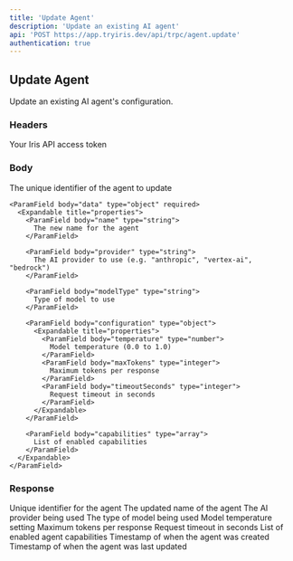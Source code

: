 ```yaml
---
title: 'Update Agent'
description: 'Update an existing AI agent'
api: 'POST https://app.tryiris.dev/api/trpc/agent.update'
authentication: true
---
```


## Update Agent

Update an existing AI agent's configuration.

### Headers

<ParamField header="IRIS_ACCESS_TOKEN" type="string" required>
  Your Iris API access token
</ParamField>

### Body

<ParamField body="data" type="object" required>
  <Expandable title="properties">
    <ParamField body="where" type="object" required>
      <Expandable title="properties">
        <ParamField body="id" type="string" required>
          The unique identifier of the agent to update
        </ParamField>
      </Expandable>
    </ParamField>

    <ParamField body="data" type="object" required>
      <Expandable title="properties">
        <ParamField body="name" type="string">
          The new name for the agent
        </ParamField>

        <ParamField body="provider" type="string">
          The AI provider to use (e.g. "anthropic", "vertex-ai", "bedrock")
        </ParamField>

        <ParamField body="modelType" type="string">
          Type of model to use
        </ParamField>

        <ParamField body="configuration" type="object">
          <Expandable title="properties">
            <ParamField body="temperature" type="number">
              Model temperature (0.0 to 1.0)
            </ParamField>
            <ParamField body="maxTokens" type="integer">
              Maximum tokens per response
            </ParamField>
            <ParamField body="timeoutSeconds" type="integer">
              Request timeout in seconds
            </ParamField>
          </Expandable>
        </ParamField>

        <ParamField body="capabilities" type="array">
          List of enabled capabilities
        </ParamField>
      </Expandable>
    </ParamField>
  </Expandable>
</ParamField>

### Response

<ResponseField name="id" type="string">
  Unique identifier for the agent
</ResponseField>

<ResponseField name="name" type="string">
  The updated name of the agent
</ResponseField>

<ResponseField name="provider" type="string">
  The AI provider being used
</ResponseField>

<ResponseField name="modelType" type="string">
  The type of model being used
</ResponseField>

<ResponseField name="configuration" type="object">
  <Expandable title="properties">
    <ResponseField name="temperature" type="number">
      Model temperature setting
    </ResponseField>
    <ResponseField name="maxTokens" type="integer">
      Maximum tokens per response
    </ResponseField>
    <ResponseField name="timeoutSeconds" type="integer">
      Request timeout in seconds
    </ResponseField>
  </Expandable>
</ResponseField>

<ResponseField name="capabilities" type="array">
  List of enabled agent capabilities
</ResponseField>

<ResponseField name="createdAt" type="date">
  Timestamp of when the agent was created
</ResponseField>

<ResponseField name="updatedAt" type="date">
  Timestamp of when the agent was last updated
</ResponseField>